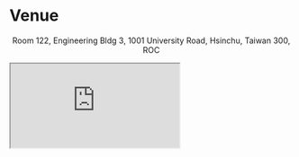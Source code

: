 # Venue

<div align="center">
  <p>Room 122, Engineering Bldg 3, 1001 University Road, Hsinchu, Taiwan 300, ROC</p>
</div>

<div style={{ overflow: 'hidden', paddingBottom: '56.25%', position: 'relative', height: 0 }}>
  <iframe
    src="https://www.google.com/maps/embed?pb=!1m18!1m12!1m3!1d905.5596639949631!2d120.99673777209487!3d24.787280157478236!2m3!1f0!2f0!3f0!3m2!1i1024!2i768!4f13.1!3m3!1m2!1s0x3468360f96adabd7%3A0xedfd1ba0fa6c6bf7!2z5ZyL56uL6Zm95piO5Lqk6YCa5aSn5a24IOW3peeoi-S4iemkqA!5e0!3m2!1szh-TW!2stw!4v1678519228058!5m2!1szh-TW!2stw"
    style={{
      left: 0,
      top: 0,
      height: '100%',
      width: '100%',
      position: 'absolute',
      border: 0
    }}
    allowFullScreen=""
    loading="lazy"
    referrerPolicy="no-referrer-when-downgrade"
  />
</div>
